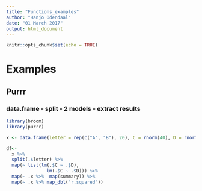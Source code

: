 ---
title: "Functions_examples"
author: "Hanjo Odendaal"
date: "01 March 2017"
output: html_document
---

```{r setup, include=FALSE}
knitr::opts_chunk$set(echo = TRUE)
```

# Examples

## Purrr 
### data.frame - split - 2 models - extract results

```{r cars}
library(broom)
library(purrr)

x <- data.frame(letter = rep(c("A", "B"), 20), C = rnorm(40), D = rnorm(40))

df<- 
  x %>% 
  split(.$letter) %>% 
  map(~ list(lm(.$C ~ .$D),
               lm(.$C ~ .$D))) %>% 
  map(~ .x %>%  map(summary)) %>% 
  map(~ .x %>% map_dbl("r.squared"))

```
